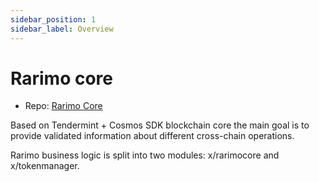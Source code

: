 ```yaml
---
sidebar_position: 1
sidebar_label: Overview
---
```


# Rarimo core

- Repo: [Rarimo Core](https://github.com/rarimo/rarimo-core)

Based on Tendermint + Cosmos SDK blockchain core the main goal is to provide validated information about different cross-chain operations.

Rarimo business logic is split into two modules: x/rarimocore and x/tokenmanager.
